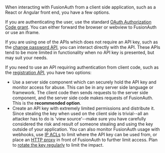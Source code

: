 When interacting with FusionAuth from a client side application, such as a React or Angular front end, you have a few options.

If you are authenticating the user, use the standard [OAuth Authorization Code grant](/docs/lifecycle/authenticate-users/oauth/).
You can either forward the browser or webview to FusionAuth or use an iframe.

If you are using one of the APIs which does not require an API key, such as the [change password API](/docs/apis/users#start-forgot-password-workflow), you can interact directly with the API.
These APIs tend to be more limited in functionality when no API key is presented, but may suit your needs.

If you need to use an API requiring authentication from client code, such as the [registration API](/docs/apis/registrations), you have two options:

* Use a server side component which can securely hold the API key and monitor access for abuse.
This can be in any server side language or framework.
The client code then sends requests to the server side component, and the server side code makes requests of FusionAuth.
This is the **recommended option**.
* Create an API key with extremely limited permissions and distribute it.
Since stealing the key when used on the client side is trivial--all an attacker has to do is 'view source'--make sure you have carefully considered the risk and result of someone stealing and using the key outside of your application.
You can also monitor FusionAuth usage with webhooks, use [IP ACLs](/docs/v1/tech/advanced-threat-detection/#ip-acls) to limit where the API key can be used from, or place an [HTTP proxy](/docs/operate/deploy/proxy-setup) in front of FusionAuth to further limit access.
Plan to [rotate the key regularly](/docs/operate/secure-and-monitor/key-rotation) to limit the impact.

